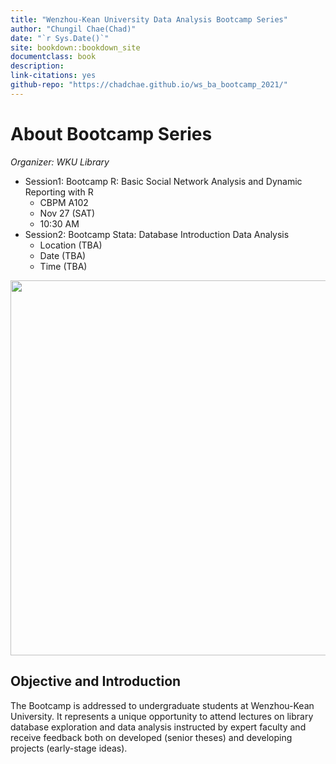 ```yaml
--- 
title: "Wenzhou-Kean University Data Analysis Bootcamp Series"
author: "Chungil Chae(Chad)"
date: "`r Sys.Date()`"
site: bookdown::bookdown_site
documentclass: book
description: 
link-citations: yes
github-repo: "https://chadchae.github.io/ws_ba_bootcamp_2021/"
---
```


# About Bootcamp Series

*Organizer: WKU Library*

- Session1: Bootcamp R: Basic Social Network Analysis and Dynamic Reporting with R
  - CBPM A102
  - Nov 27 (SAT)
  - 10:30 AM
- Session2: Bootcamp Stata: Database Introduction Data Analysis
  - Location (TBA)
  - Date (TBA)
  - Time (TBA)


![](images/0.png){ width=600px }

## Objective and Introduction
The Bootcamp is addressed to undergraduate students at Wenzhou-Kean University. It represents a unique opportunity to attend lectures on library database exploration and data analysis instructed by expert faculty and receive feedback both on developed (senior theses) and developing projects (early-stage ideas).
